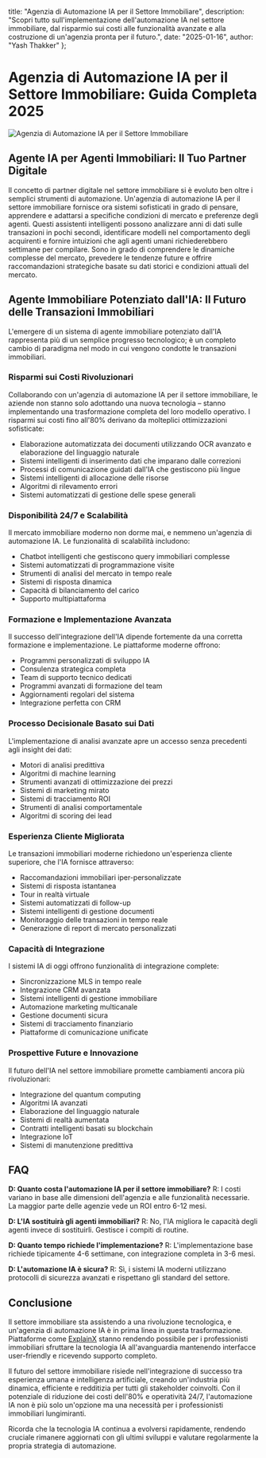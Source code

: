   title: "Agenzia di Automazione IA per il Settore Immobiliare",
  description: "Scopri tutto sull'implementazione dell'automazione IA nel settore immobiliare, dal risparmio sui costi alle funzionalità avanzate e alla costruzione di un'agenzia pronta per il futuro.",
  date: "2025-01-16",
  author: "Yash Thakker"
};

# Agenzia di Automazione IA per il Settore Immobiliare: Guida Completa 2025

![Agenzia di Automazione IA per il Settore Immobiliare](/images/blog-posts/ai-automation-agency-for-real-estate.jpeg)

## Agente IA per Agenti Immobiliari: Il Tuo Partner Digitale

Il concetto di partner digitale nel settore immobiliare si è evoluto ben oltre i semplici strumenti di automazione. Un'agenzia di automazione IA per il settore immobiliare fornisce ora sistemi sofisticati in grado di pensare, apprendere e adattarsi a specifiche condizioni di mercato e preferenze degli agenti. Questi assistenti intelligenti possono analizzare anni di dati sulle transazioni in pochi secondi, identificare modelli nel comportamento degli acquirenti e fornire intuizioni che agli agenti umani richiederebbero settimane per compilare. Sono in grado di comprendere le dinamiche complesse del mercato, prevedere le tendenze future e offrire raccomandazioni strategiche basate su dati storici e condizioni attuali del mercato.

## Agente Immobiliare Potenziato dall'IA: Il Futuro delle Transazioni Immobiliari

L'emergere di un sistema di agente immobiliare potenziato dall'IA rappresenta più di un semplice progresso tecnologico; è un completo cambio di paradigma nel modo in cui vengono condotte le transazioni immobiliari.

### Risparmi sui Costi Rivoluzionari

Collaborando con un'agenzia di automazione IA per il settore immobiliare, le aziende non stanno solo adottando una nuova tecnologia – stanno implementando una trasformazione completa del loro modello operativo. I risparmi sui costi fino all'80% derivano da molteplici ottimizzazioni sofisticate:

- Elaborazione automatizzata dei documenti utilizzando OCR avanzato e elaborazione del linguaggio naturale
- Sistemi intelligenti di inserimento dati che imparano dalle correzioni
- Processi di comunicazione guidati dall'IA che gestiscono più lingue
- Sistemi intelligenti di allocazione delle risorse
- Algoritmi di rilevamento errori
- Sistemi automatizzati di gestione delle spese generali

### Disponibilità 24/7 e Scalabilità

Il mercato immobiliare moderno non dorme mai, e nemmeno un'agenzia di automazione IA. Le funzionalità di scalabilità includono:

- Chatbot intelligenti che gestiscono query immobiliari complesse
- Sistemi automatizzati di programmazione visite
- Strumenti di analisi del mercato in tempo reale
- Sistemi di risposta dinamica
- Capacità di bilanciamento del carico
- Supporto multipiattaforma

### Formazione e Implementazione Avanzata

Il successo dell'integrazione dell'IA dipende fortemente da una corretta formazione e implementazione. Le piattaforme moderne offrono:

- Programmi personalizzati di sviluppo IA
- Consulenza strategica completa
- Team di supporto tecnico dedicati
- Programmi avanzati di formazione del team
- Aggiornamenti regolari del sistema
- Integrazione perfetta con CRM

### Processo Decisionale Basato sui Dati

L'implementazione di analisi avanzate apre un accesso senza precedenti agli insight dei dati:

- Motori di analisi predittiva
- Algoritmi di machine learning
- Strumenti avanzati di ottimizzazione dei prezzi
- Sistemi di marketing mirato
- Sistemi di tracciamento ROI
- Strumenti di analisi comportamentale
- Algoritmi di scoring dei lead

### Esperienza Cliente Migliorata

Le transazioni immobiliari moderne richiedono un'esperienza cliente superiore, che l'IA fornisce attraverso:

- Raccomandazioni immobiliari iper-personalizzate
- Sistemi di risposta istantanea
- Tour in realtà virtuale
- Sistemi automatizzati di follow-up
- Sistemi intelligenti di gestione documenti
- Monitoraggio delle transazioni in tempo reale
- Generazione di report di mercato personalizzati

### Capacità di Integrazione

I sistemi IA di oggi offrono funzionalità di integrazione complete:

- Sincronizzazione MLS in tempo reale
- Integrazione CRM avanzata
- Sistemi intelligenti di gestione immobiliare
- Automazione marketing multicanale
- Gestione documenti sicura
- Sistemi di tracciamento finanziario
- Piattaforme di comunicazione unificate

### Prospettive Future e Innovazione

Il futuro dell'IA nel settore immobiliare promette cambiamenti ancora più rivoluzionari:

- Integrazione del quantum computing
- Algoritmi IA avanzati
- Elaborazione del linguaggio naturale
- Sistemi di realtà aumentata
- Contratti intelligenti basati su blockchain
- Integrazione IoT
- Sistemi di manutenzione predittiva

## FAQ

**D: Quanto costa l'automazione IA per il settore immobiliare?**
R: I costi variano in base alle dimensioni dell'agenzia e alle funzionalità necessarie. La maggior parte delle agenzie vede un ROI entro 6-12 mesi.

**D: L'IA sostituirà gli agenti immobiliari?**
R: No, l'IA migliora le capacità degli agenti invece di sostituirli. Gestisce i compiti di routine.

**D: Quanto tempo richiede l'implementazione?**
R: L'implementazione base richiede tipicamente 4-6 settimane, con integrazione completa in 3-6 mesi.

**D: L'automazione IA è sicura?**
R: Sì, i sistemi IA moderni utilizzano protocolli di sicurezza avanzati e rispettano gli standard del settore.

## Conclusione

Il settore immobiliare sta assistendo a una rivoluzione tecnologica, e un'agenzia di automazione IA è in prima linea in questa trasformazione. Piattaforme come [ExplainX](https://www.explainx.ai/about) stanno rendendo possibile per i professionisti immobiliari sfruttare la tecnologia IA all'avanguardia mantenendo interfacce user-friendly e ricevendo supporto completo.

Il futuro del settore immobiliare risiede nell'integrazione di successo tra esperienza umana e intelligenza artificiale, creando un'industria più dinamica, efficiente e redditizia per tutti gli stakeholder coinvolti. Con il potenziale di riduzione dei costi dell'80% e operatività 24/7, l'automazione IA non è più solo un'opzione ma una necessità per i professionisti immobiliari lungimiranti.

Ricorda che la tecnologia IA continua a evolversi rapidamente, rendendo cruciale rimanere aggiornati con gli ultimi sviluppi e valutare regolarmente la propria strategia di automazione.